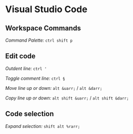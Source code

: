 # Visual Studio Code

## Workspace Commands

*Command Palette:* `ctrl shift p`

## Edit code

*Outdent line:* `ctrl '`

*Toggle comment line:* `ctrl §`

*Move line up or down:* `alt &uarr;` / `alt &darr;`

*Copy line up or down:* `alt shift &uarr;` / `alt shift &darr;`

## Code selection

*Expand selection:* `shift alt %rarr;`
